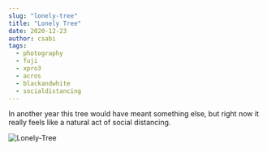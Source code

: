 ```yaml
---
slug: "lonely-tree"
title: "Lonely Tree"
date: 2020-12-23
author: csabi
tags:
  - photography
  - fuji
  - xpro3
  - acros
  - blackandwhite
  - socialdistancing
---
```


In another year this tree would have meant something else, but right now it really feels like a natural act of social distancing.

![Lonely-Tree](/images/lonely-tree-2481-1200.jpg)
